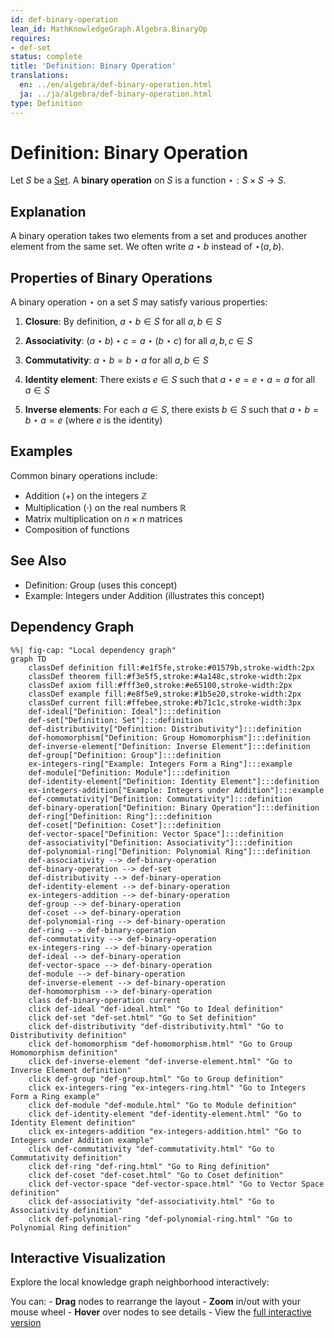 ```yaml
---
id: def-binary-operation
lean_id: MathKnowledgeGraph.Algebra.BinaryOp
requires:
- def-set
status: complete
title: 'Definition: Binary Operation'
translations:
  en: ../en/algebra/def-binary-operation.html
  ja: ../ja/algebra/def-binary-operation.html
type: Definition
---
```


# Definition: Binary Operation {#def-binary-operation}

Let $S$ be a [Set](../logic-set-theory/def-set.qmd). A **binary operation** on $S$ is a function $\star: S \times S \to S$.

## Explanation

A binary operation takes two elements from a set and produces another element from the same set. We often write $a \star b$ instead of $\star(a, b)$.

## Properties of Binary Operations

A binary operation $\star$ on a set $S$ may satisfy various properties:

1. **Closure**: By definition, $a \star b \in S$ for all $a, b \in S$

2. **Associativity**: $(a \star b) \star c = a \star (b \star c)$ for all $a, b, c \in S$

3. **Commutativity**: $a \star b = b \star a$ for all $a, b \in S$

4. **Identity element**: There exists $e \in S$ such that $a \star e = e \star a = a$ for all $a \in S$

5. **Inverse elements**: For each $a \in S$, there exists $b \in S$ such that $a \star b = b \star a = e$ (where $e$ is the identity)

## Examples

Common binary operations include:

- Addition ($+$) on the integers $\mathbb{Z}$
- Multiplication ($\cdot$) on the real numbers $\mathbb{R}$
- Matrix multiplication on $n \times n$ matrices
- Composition of functions

## See Also

- Definition: Group (uses this concept)
- Example: Integers under Addition (illustrates this concept)

## Dependency Graph

```mermaid
%%| fig-cap: "Local dependency graph"
graph TD
    classDef definition fill:#e1f5fe,stroke:#01579b,stroke-width:2px
    classDef theorem fill:#f3e5f5,stroke:#4a148c,stroke-width:2px
    classDef axiom fill:#fff3e0,stroke:#e65100,stroke-width:2px
    classDef example fill:#e8f5e9,stroke:#1b5e20,stroke-width:2px
    classDef current fill:#ffebee,stroke:#b71c1c,stroke-width:3px
    def-ideal["Definition: Ideal"]:::definition
    def-set["Definition: Set"]:::definition
    def-distributivity["Definition: Distributivity"]:::definition
    def-homomorphism["Definition: Group Homomorphism"]:::definition
    def-inverse-element["Definition: Inverse Element"]:::definition
    def-group["Definition: Group"]:::definition
    ex-integers-ring["Example: Integers Form a Ring"]:::example
    def-module["Definition: Module"]:::definition
    def-identity-element["Definition: Identity Element"]:::definition
    ex-integers-addition["Example: Integers under Addition"]:::example
    def-commutativity["Definition: Commutativity"]:::definition
    def-binary-operation["Definition: Binary Operation"]:::definition
    def-ring["Definition: Ring"]:::definition
    def-coset["Definition: Coset"]:::definition
    def-vector-space["Definition: Vector Space"]:::definition
    def-associativity["Definition: Associativity"]:::definition
    def-polynomial-ring["Definition: Polynomial Ring"]:::definition
    def-associativity --> def-binary-operation
    def-binary-operation --> def-set
    def-distributivity --> def-binary-operation
    def-identity-element --> def-binary-operation
    ex-integers-addition --> def-binary-operation
    def-group --> def-binary-operation
    def-coset --> def-binary-operation
    def-polynomial-ring --> def-binary-operation
    def-ring --> def-binary-operation
    def-commutativity --> def-binary-operation
    ex-integers-ring --> def-binary-operation
    def-ideal --> def-binary-operation
    def-vector-space --> def-binary-operation
    def-module --> def-binary-operation
    def-inverse-element --> def-binary-operation
    def-homomorphism --> def-binary-operation
    class def-binary-operation current
    click def-ideal "def-ideal.html" "Go to Ideal definition"
    click def-set "def-set.html" "Go to Set definition"
    click def-distributivity "def-distributivity.html" "Go to Distributivity definition"
    click def-homomorphism "def-homomorphism.html" "Go to Group Homomorphism definition"
    click def-inverse-element "def-inverse-element.html" "Go to Inverse Element definition"
    click def-group "def-group.html" "Go to Group definition"
    click ex-integers-ring "ex-integers-ring.html" "Go to Integers Form a Ring example"
    click def-module "def-module.html" "Go to Module definition"
    click def-identity-element "def-identity-element.html" "Go to Identity Element definition"
    click ex-integers-addition "ex-integers-addition.html" "Go to Integers under Addition example"
    click def-commutativity "def-commutativity.html" "Go to Commutativity definition"
    click def-ring "def-ring.html" "Go to Ring definition"
    click def-coset "def-coset.html" "Go to Coset definition"
    click def-vector-space "def-vector-space.html" "Go to Vector Space definition"
    click def-associativity "def-associativity.html" "Go to Associativity definition"
    click def-polynomial-ring "def-polynomial-ring.html" "Go to Polynomial Ring definition"
```

## Interactive Visualization

Explore the local knowledge graph neighborhood interactively:

::: {.graph-viz data-id="def-binary-operation" data-width="700" data-height="500"}
:::

You can:
- **Drag** nodes to rearrange the layout
- **Zoom** in/out with your mouse wheel
- **Hover** over nodes to see details
- View the [full interactive version](../../output/interactive/def-binary-operation.html){target="_blank"}
